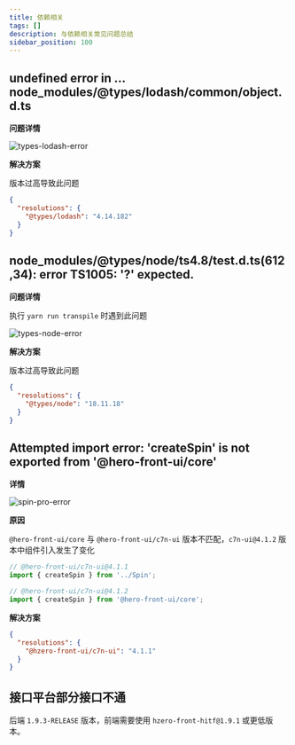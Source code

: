 ```yaml
---
title: 依赖相关
tags: []
description: 与依赖相关常见问题总结
sidebar_position: 100
---
```


## undefined error in ... node_modules/@types/lodash/common/object.d.ts

**问题详情**

![types-lodash-error](./images/types-lodash-error.png)

**解决方案**

版本过高导致此问题

```json title=package.json
{
  "resolutions": {
    "@types/lodash": "4.14.182"
  }
}
```

## node_modules/@types/node/ts4.8/test.d.ts(612,34): error TS1005: '?' expected.

**问题详情**

执行 `yarn run transpile` 时遇到此问题

![types-node-error](./images/types-node-error.png)

**解决方案**

版本过高导致此问题

```json title=package.json
{
  "resolutions": {
    "@types/node": "18.11.18"
  }
}
```

## Attempted import error: 'createSpin' is not exported from '@hero-front-ui/core'

**详情**

![spin-pro-error](./images/spin-pro-error.png)

**原因**

`@hero-front-ui/core` 与 `@hero-front-ui/c7n-ui` 版本不匹配，`c7n-ui@4.1.2` 版本中组件引入发生了变化

```js
// @hero-front-ui/c7n-ui@4.1.1
import { createSpin } from '../Spin';

// @hero-front-ui/c7n-ui@4.1.2
import { createSpin } from '@hero-front-ui/core';
```

**解决方案**

```json title=package.json
{
  "resolutions": {
    "@hzero-front-ui/c7n-ui": "4.1.1"
  }
}
```

## 接口平台部分接口不通

后端 `1.9.3-RELEASE` 版本，前端需要使用 `hzero-front-hitf@1.9.1` 或更低版本。
